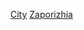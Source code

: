 {{Commons category|Cities and villages in Zaporizhia Oblast}}

[[Category:扎波羅熱州聚居地|City]]
[[Category:烏克蘭各州城市|Zaporizhia]]